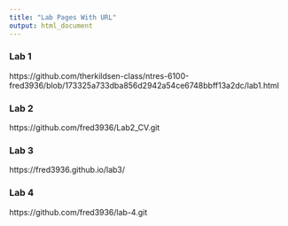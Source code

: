 ```yaml
---
title: "Lab Pages With URL"
output: html_document
---
```


### Lab 1
https://github.com/therkildsen-class/ntres-6100-fred3936/blob/173325a733dba856d2942a54ce6748bbff13a2dc/lab1.html

### Lab 2
https://github.com/fred3936/Lab2_CV.git

### Lab 3
https://fred3936.github.io/lab3/

### Lab 4
https://github.com/fred3936/lab-4.git
